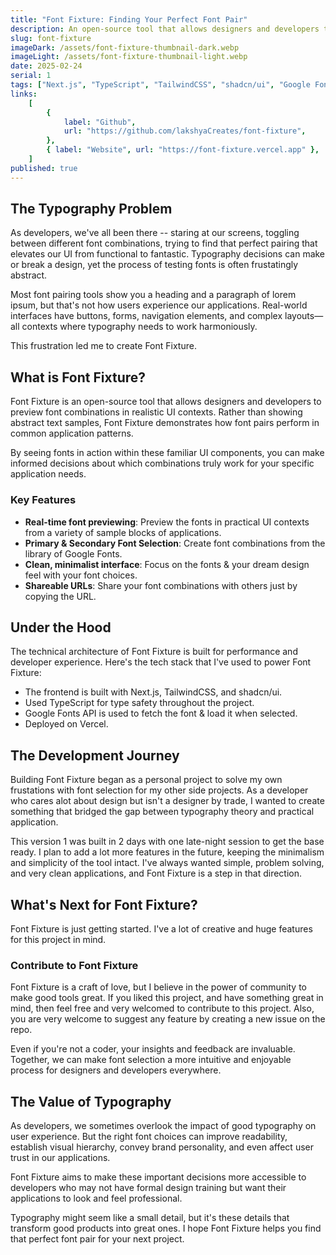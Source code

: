 ```yaml
---
title: "Font Fixture: Finding Your Perfect Font Pair"
description: An open-source tool that allows designers and developers to preview font combinations in realistic UI contexts.
slug: font-fixture
imageDark: /assets/font-fixture-thumbnail-dark.webp
imageLight: /assets/font-fixture-thumbnail-light.webp
date: 2025-02-24
serial: 1
tags: ["Next.js", "TypeScript", "TailwindCSS", "shadcn/ui", "Google Fonts API"]
links:
    [
        {
            label: "Github",
            url: "https://github.com/lakshyaCreates/font-fixture",
        },
        { label: "Website", url: "https://font-fixture.vercel.app" },
    ]
published: true
---
```


## The Typography Problem

As developers, we've all been there -- staring at our screens, toggling between different font combinations, trying to find that perfect pairing that elevates our UI from functional to fantastic. Typography decisions can make or break a design, yet the process of testing fonts is often frustatingly abstract.

Most font pairing tools show you a heading and a paragraph of lorem ipsum, but that's not how users experience our applications. Real-world interfaces have buttons, forms, navigation elements, and complex layouts—all contexts where typography needs to work harmoniously.

This frustration led me to create Font Fixture.

## What is Font Fixture?

Font Fixture is an open-source tool that allows designers and developers to preview font combinations in realistic UI contexts. Rather than showing abstract text samples, Font Fixture demonstrates how font pairs perform in common application patterns.

By seeing fonts in action within these familiar UI components, you can make informed decisions about which combinations truly work for your specific application needs.

### Key Features

- **Real-time font previewing**: Preview the fonts in practical UI contexts from a variety of sample blocks of applications.
- **Primary & Secondary Font Selection**: Create font combinations from the library of Google Fonts.
- **Clean, minimalist interface**: Focus on the fonts & your dream design feel with your font choices.
- **Shareable URLs**: Share your font combinations with others just by copying the URL.

## Under the Hood

The technical architecture of Font Fixture is built for performance and developer experience. Here's the tech stack that I've used to power Font Fixture:

- The frontend is built with Next.js, TailwindCSS, and shadcn/ui.
- Used TypeScript for type safety throughout the project.
- Google Fonts API is used to fetch the font & load it when selected.
- Deployed on Vercel.

## The Development Journey

Building Font Fixture began as a personal project to solve my own frustations with font selection for my other side projects. As a developer who cares alot about design but isn't a designer by trade, I wanted to create something that bridged the gap between typography theory and practical application.

This version 1 was built in 2 days with one late-night session to get the base ready. I plan to add a lot more features in the future, keeping the minimalism and simplicity of the tool intact. I've always wanted simple, problem solving, and very clean applications, and Font Fixture is a step in that direction.

## What's Next for Font Fixture?

Font Fixture is just getting started. I've a lot of creative and huge features for this project in mind.

### Contribute to Font Fixture

Font Fixture is a craft of love, but I believe in the power of community to make good tools great. If you liked this project, and have something great in mind, then feel free and very welcomed to contribute to this project. Also, you are very welcome to suggest any feature by creating a new issue on the repo.

Even if you're not a coder, your insights and feedback are invaluable. Together, we can make font selection a more intuitive and enjoyable process for designers and developers everywhere.

## The Value of Typography

As developers, we sometimes overlook the impact of good typography on user experience. But the right font choices can improve readability, establish visual hierarchy, convey brand personality, and even affect user trust in our applications.

Font Fixture aims to make these important decisions more accessible to developers who may not have formal design training but want their applications to look and feel professional.

Typography might seem like a small detail, but it's these details that transform good products into great ones. I hope Font Fixture helps you find that perfect font pair for your next project.
